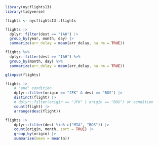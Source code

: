```r
library(nycflights13)
library(tidyverse)
```

```r
flights <- nycflights13::flights 
```



```r
flights |>
  dplyr::filter(dest == "IAH") |> 
  group_by(year, month, day) |> 
  summarize(arr_delay = mean(arr_delay, na.rm = TRUE))
```

```r
flights %>% 
  dplyr::filter(dest == "IAH") %>%  
  group_by(month, day) %>%   
  summarize(arr_delay = mean(arr_delay, na.rm = TRUE))
```

```r
glimpse(flights)
```

```r
flights |> 
    # "and" condition
    dplyr::filter(origin == "JFK" & dest == "BOS") |> 
    distinct(flight) |> 
    # dplyr::filter(origin == "JFK" | origin == "BOS") or condition
    count(flight) |> 
    arrange(desc(flight))
```

```r
flights |> 
    dplyr::filter(dest %in% c("MIA", "BOS")) |> 
    count(origin, month, sort = TRUE) |> 
    group_by(origin) |> 
    summarise(mean = mean(n))
```


